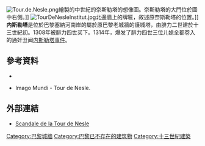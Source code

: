 [[File:Tour.de.Nesle.png|thumb]]繪製的中世紀的奈斯勒塔的想像圖。奈斯勒塔的大門位於圖中右側。]]
[[File:TourDeNesleInstitut.jpg|thumb]]北邊牆上的牌匾，敘述原奈斯勒塔的位置。]]
'''内斯勒塔'''是位於巴黎塞納河南岸的屬於原巴黎老城牆的護城塔，由腓力二世建於十三世紀初。1308年被腓力四世买下。1314年，爆发了腓力四世三位儿媳全都卷入的通奸丑闻[[内斯勒塔事件|内斯勒塔事件]]。

== 參考資料 ==
*{{cite book
  | last = Lorentz 
  | first = Phillipe 
  | authorlink =
  | coauthors = Dany Sandron
  | title = Atlas de Paris au Moyen Âge
  | publisher = Parigramme
  | date = 2006
  | location = Paris
  | pages = 238 pp
  | url =
  | doi =
  | isbn = 2-84096-402-3 }}

*Imago Mundi - Tour de Nesle.

== 外部連結 ==
{{Commonscat|Tour de Nesle|奈斯勒塔}}
* [http://www.herodote.net/histoire10132.htm Scandale de la Tour de Nesle]{{Wayback|url=http://www.herodote.net/histoire10132.htm |date=20070225140700 }}

{{coord|48|51|27|N|2|20|14|E|type:landmark_region:FR|display=title}}

{{France-geo-stub}}
[[Category:巴黎城牆|Category:巴黎城牆]]
[[Category:巴黎已不存在的建筑物|Category:巴黎已不存在的建筑物]]
[[Category:十三世紀建築|Category:十三世紀建築]]